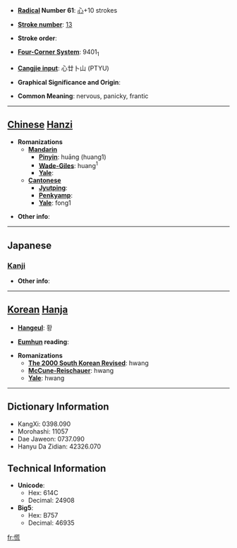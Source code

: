 * '''[[Wiktionary:Chinese radical index| Radical]] Number 61''': [[Wiktionary:Chinese radical index 心|心]]+10 strokes

* '''[[Wiktionary:Chinese total strokes index|Stroke number]]''': [[Wiktionary:Chinese total strokes index 13|13]]

* '''Stroke order''': 

* '''[[Wiktionary:Chinese four corner index|Four-Corner System]]''': 9401<sub>1</sub>

* '''[[Wiktionary:Chinese Cangjie index|Cangjie input]]''': 心廿卜山 (PTYU)

* '''Graphical Significance and Origin''': 

* '''Common Meaning''': nervous, panicky, frantic

----

== [[Chinese]] [[Hanzi]] ==

* '''Romanizations'''
** '''[[Mandarin]]'''
*** '''[[Pinyin]]''': huāng (huang1)
*** '''[[Wade-Giles]]''': huang<sup>1</sup>
*** '''[[Yale]]''': 
** '''[[Cantonese]]'''
*** '''[[Jyutping]]''':
*** '''[[Penkyamp]]''': 
*** '''[[Yale]]''': fong1

* '''Other info''': 

----

==Japanese==
===[[Kanji]]===
{{kanji|on readings=[[こう]] (kō)
|kun readings=[[あわてる]] (awateru), [[あわただし]] (awatadashi), [[くらい]] (kurai)
}}

* '''Other info''':  

----

== [[Korean]] [[Hanja]] ==

* '''[[Hangeul]]''': 황

* '''[[Eumhun]] reading''': 

* '''Romanizations'''
** '''[[The 2000 South Korean Revised Romanization|The 2000 South Korean Revised]]''': hwang
** '''[[McCune-Reischauer]]''': hwang
** '''[[Yale]]''': hwang

----

== Dictionary Information ==

* KangXi: 0398.090
* Morohashi: 11057
* Dae Jaweon: 0737.090
* Hanyu Da Zidian: 42326.070

== Technical Information ==

* '''Unicode''':
** Hex: 614C
** Decimal: 24908
* '''Big5''':
** Hex: B757
** Decimal: 46935

[[fr:慌]]